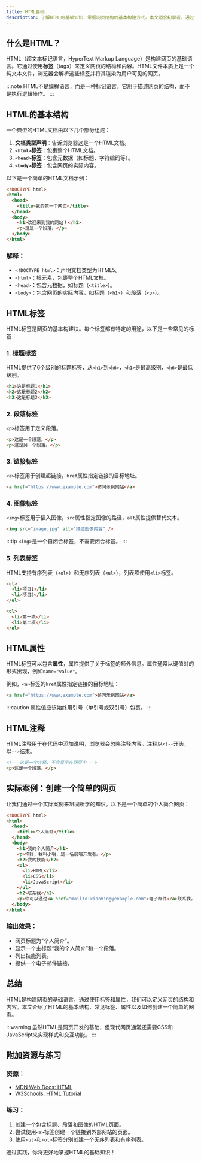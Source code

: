 ```yaml
---
title: HTML基础
description: 了解HTML的基础知识，掌握网页结构的基本构建方式。本文适合初学者，通过清晰的解释和代码示例，帮助你快速入门HTML。
---
```


## 什么是HTML？

HTML（超文本标记语言，HyperText Markup Language）是构建网页的基础语言。它通过使用**标签**（tags）来定义网页的结构和内容。HTML文件本质上是一个纯文本文件，浏览器会解析这些标签并将其渲染为用户可见的网页。

:::note
HTML不是编程语言，而是一种标记语言。它用于描述网页的结构，而不是执行逻辑操作。
:::

## HTML的基本结构

一个典型的HTML文档由以下几个部分组成：

1. **文档类型声明**：告诉浏览器这是一个HTML文档。
2. **`<html>`标签**：包裹整个HTML文档。
3. **`<head>`标签**：包含元数据（如标题、字符编码等）。
4. **`<body>`标签**：包含网页的实际内容。

以下是一个简单的HTML文档示例：

```html
<!DOCTYPE html>
<html>
  <head>
    <title>我的第一个网页</title>
  </head>
  <body>
    <h1>欢迎来到我的网站！</h1>
    <p>这是一个段落。</p>
  </body>
</html>
```

### 解释：
- `<!DOCTYPE html>`：声明文档类型为HTML5。
- `<html>`：根元素，包裹整个HTML文档。
- `<head>`：包含元数据，如标题（`<title>`）。
- `<body>`：包含网页的实际内容，如标题（`<h1>`）和段落（`<p>`）。

## HTML标签

HTML标签是网页的基本构建块。每个标签都有特定的用途，以下是一些常见的标签：

### 1. 标题标签
HTML提供了6个级别的标题标签，从`<h1>`到`<h6>`，`<h1>`是最高级别，`<h6>`是最低级别。

```html
<h1>这是标题1</h1>
<h2>这是标题2</h2>
<h3>这是标题3</h3>
```

### 2. 段落标签
`<p>`标签用于定义段落。

```html
<p>这是一个段落。</p>
<p>这是另一个段落。</p>
```

### 3. 链接标签
`<a>`标签用于创建超链接，`href`属性指定链接的目标地址。

```html
<a href="https://www.example.com">访问示例网站</a>
```

### 4. 图像标签
`<img>`标签用于插入图像，`src`属性指定图像的路径，`alt`属性提供替代文本。

```html
<img src="image.jpg" alt="描述图像内容" />
```

:::tip
`<img>`是一个自闭合标签，不需要闭合标签。
:::

### 5. 列表标签
HTML支持有序列表（`<ol>`）和无序列表（`<ul>`），列表项使用`<li>`标签。

```html
<ul>
  <li>项目1</li>
  <li>项目2</li>
</ul>

<ol>
  <li>第一项</li>
  <li>第二项</li>
</ol>
```

## HTML属性

HTML标签可以包含**属性**，属性提供了关于标签的额外信息。属性通常以键值对的形式出现，例如`name="value"`。

例如，`<a>`标签的`href`属性指定链接的目标地址：

```html
<a href="https://www.example.com">访问示例网站</a>
```

:::caution
属性值应该始终用引号（单引号或双引号）包裹。
:::

## HTML注释

HTML注释用于在代码中添加说明，浏览器会忽略注释内容。注释以`<!--`开头，以`-->`结束。

```html
<!-- 这是一个注释，不会显示在网页中 -->
<p>这是一个段落。</p>
```

## 实际案例：创建一个简单的网页

让我们通过一个实际案例来巩固所学的知识。以下是一个简单的个人简介网页：

```html
<!DOCTYPE html>
<html>
  <head>
    <title>个人简介</title>
  </head>
  <body>
    <h1>我的个人简介</h1>
    <p>你好，我叫小明，是一名前端开发者。</p>
    <h2>我的技能</h2>
    <ul>
      <li>HTML</li>
      <li>CSS</li>
      <li>JavaScript</li>
    </ul>
    <h2>联系我</h2>
    <p>你可以通过<a href="mailto:xiaoming@example.com">电子邮件</a>联系我。</p>
  </body>
</html>
```

### 输出效果：
- 网页标题为“个人简介”。
- 显示一个主标题“我的个人简介”和一个段落。
- 列出技能列表。
- 提供一个电子邮件链接。

## 总结

HTML是构建网页的基础语言，通过使用标签和属性，我们可以定义网页的结构和内容。本文介绍了HTML的基本结构、常见标签、属性以及如何创建一个简单的网页。

:::warning
虽然HTML是网页开发的基础，但现代网页通常还需要CSS和JavaScript来实现样式和交互功能。
:::

## 附加资源与练习

### 资源：
- [MDN Web Docs: HTML](https://developer.mozilla.org/zh-CN/docs/Web/HTML)
- [W3Schools: HTML Tutorial](https://www.w3schools.com/html/)

### 练习：
1. 创建一个包含标题、段落和图像的HTML页面。
2. 尝试使用`<a>`标签创建一个链接到外部网站的页面。
3. 使用`<ul>`和`<ol>`标签分别创建一个无序列表和有序列表。

通过实践，你将更好地掌握HTML的基础知识！